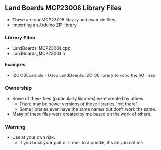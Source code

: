 == Land Boards MCP23008 Library Files ==

* These are our MCP23008 library and example files.
* [https://www.arduino.cc/en/Guide/Libraries?setlang=en#importing-a-zip-library Importing an Arduino ZIP library]

=== Library Files ===

* LandBoards_MCP23008.cpp
* LandBoards_MCP23008.h

==== Examples ====

* I2CIO8Example - Uses LandBoards_I2CIO8 library to echo the I/O lines

=== Ownership ===

* Some of these files (particularly libraries) were created by others.
** There may be newer versions of these libraries "out there".
** Some libraries even have the same names but don't work the same.
* Many of these files were created by me based on the work of others.

=== Warning ===

* Use at your own risk.
** If you brick your part or it melt to a puddle, it's on you not me.
